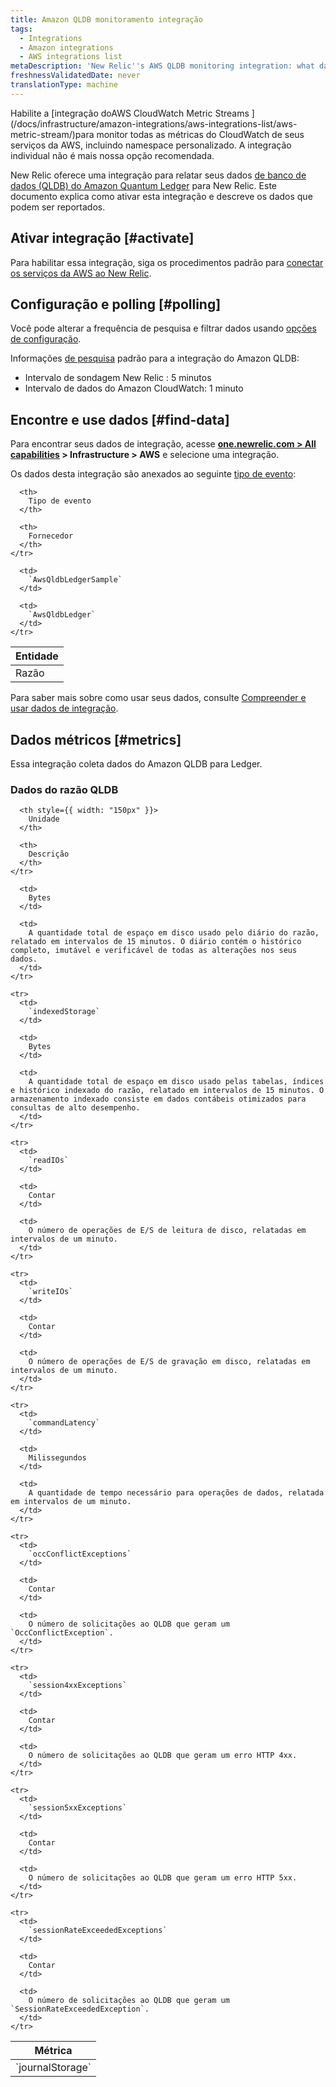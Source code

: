 ```yaml
---
title: Amazon QLDB monitoramento integração
tags:
  - Integrations
  - Amazon integrations
  - AWS integrations list
metaDescription: 'New Relic''s AWS QLDB monitoring integration: what data it reports, and how to enable it.'
freshnessValidatedDate: never
translationType: machine
---
```


<Callout variant="important">
  Habilite a [integração doAWS CloudWatch Metric Streams ](/docs/infrastructure/amazon-integrations/aws-integrations-list/aws-metric-stream/)para monitor todas as métricas do CloudWatch de seus serviços da AWS, incluindo namespace personalizado. A integração individual não é mais nossa opção recomendada.
</Callout>

New Relic oferece uma integração para relatar seus dados [de banco de dados (QLDB) do Amazon Quantum Ledger](https://aws.amazon.com/qldb/) para New Relic. Este documento explica como ativar esta integração e descreve os dados que podem ser reportados.

## Ativar integração [#activate]

Para habilitar essa integração, siga os procedimentos padrão para [conectar os serviços da AWS ao New Relic](/docs/infrastructure/infrastructure-integrations/getting-started/connect-aws-integrations-infrastructure).

## Configuração e polling [#polling]

Você pode alterar a frequência de pesquisa e filtrar dados usando [opções de configuração](/docs/integrations/new-relic-integrations/getting-started/configure-polling-frequency-data-collection-cloud-integrations).

Informações [de pesquisa](/docs/infrastructure/amazon-integrations/aws-integrations-list/aws-polling-intervals-infrastructure-integrations) padrão para a integração do Amazon QLDB:

* Intervalo de sondagem New Relic : 5 minutos
* Intervalo de dados do Amazon CloudWatch: 1 minuto

## Encontre e use dados [#find-data]

Para encontrar seus dados de integração, acesse <DoNotTranslate>**[one.newrelic.com > All capabilities](https://one.newrelic.com/all-capabilities) > Infrastructure > AWS**</DoNotTranslate> e selecione uma integração.

Os dados desta integração são anexados ao seguinte [tipo de evento](/docs/data-apis/understand-data/new-relic-data-types/#event-data):

<table>
  <thead>
    <tr>
      <th>
        Entidade
      </th>

      <th>
        Tipo de evento
      </th>

      <th>
        Fornecedor
      </th>
    </tr>
  </thead>

  <tbody>
    <tr>
      <td>
        Razão
      </td>

      <td>
        `AwsQldbLedgerSample`
      </td>

      <td>
        `AwsQldbLedger`
      </td>
    </tr>
  </tbody>
</table>

Para saber mais sobre como usar seus dados, consulte [Compreender e usar dados de integração](/docs/infrastructure/integrations/find-use-infrastructure-integration-data).

## Dados métricos [#metrics]

Essa integração coleta dados do Amazon QLDB para Ledger.

### Dados do razão QLDB

<table>
  <thead>
    <tr>
      <th style={{ width: "275px" }}>
        Métrica
      </th>

      <th style={{ width: "150px" }}>
        Unidade
      </th>

      <th>
        Descrição
      </th>
    </tr>
  </thead>

  <tbody>
    <tr>
      <td>
        `journalStorage`
      </td>

      <td>
        Bytes
      </td>

      <td>
        A quantidade total de espaço em disco usado pelo diário do razão, relatado em intervalos de 15 minutos. O diário contém o histórico completo, imutável e verificável de todas as alterações nos seus dados.
      </td>
    </tr>

    <tr>
      <td>
        `indexedStorage`
      </td>

      <td>
        Bytes
      </td>

      <td>
        A quantidade total de espaço em disco usado pelas tabelas, índices e histórico indexado do razão, relatado em intervalos de 15 minutos. O armazenamento indexado consiste em dados contábeis otimizados para consultas de alto desempenho.
      </td>
    </tr>

    <tr>
      <td>
        `readIOs`
      </td>

      <td>
        Contar
      </td>

      <td>
        O número de operações de E/S de leitura de disco, relatadas em intervalos de um minuto.
      </td>
    </tr>

    <tr>
      <td>
        `writeIOs`
      </td>

      <td>
        Contar
      </td>

      <td>
        O número de operações de E/S de gravação em disco, relatadas em intervalos de um minuto.
      </td>
    </tr>

    <tr>
      <td>
        `commandLatency`
      </td>

      <td>
        Milissegundos
      </td>

      <td>
        A quantidade de tempo necessário para operações de dados, relatada em intervalos de um minuto.
      </td>
    </tr>

    <tr>
      <td>
        `occConflictExceptions`
      </td>

      <td>
        Contar
      </td>

      <td>
        O número de solicitações ao QLDB que geram um `OccConflictException`.
      </td>
    </tr>

    <tr>
      <td>
        `session4xxExceptions`
      </td>

      <td>
        Contar
      </td>

      <td>
        O número de solicitações ao QLDB que geram um erro HTTP 4xx.
      </td>
    </tr>

    <tr>
      <td>
        `session5xxExceptions`
      </td>

      <td>
        Contar
      </td>

      <td>
        O número de solicitações ao QLDB que geram um erro HTTP 5xx.
      </td>
    </tr>

    <tr>
      <td>
        `sessionRateExceededExceptions`
      </td>

      <td>
        Contar
      </td>

      <td>
        O número de solicitações ao QLDB que geram um `SessionRateExceededException`.
      </td>
    </tr>
  </tbody>
</table>